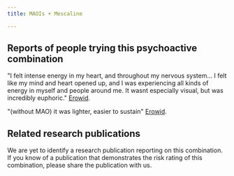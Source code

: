 ---
title: MAOIs + Mescaline

---

## Reports of people trying this psychoactive combination
"I felt intense energy in my heart, and throughout my nervous system... I felt like my mind and heart opened up, and I was experiencing all kinds of energy in myself and people around me. It wasnt especially visual, but was incredibly euphoric." [Erowid](https://erowid.org/experiences/exp.php?ID=32874).

"(without MAO) it was lighter, easier to sustain" [Erowid](https://erowid.org/experiences/exp.php?ID=45357).

## Related research publications
We are yet to identify a research publication reporting on this combination. If you know of a publication that demonstrates the risk rating of this combination, please share the publication with us.
